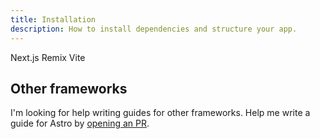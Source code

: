 ```yaml
---
title: Installation
description: How to install dependencies and structure your app.
---
```


<Tabs defaultValue="nextjs">
  <TabsList>
    <TabsTrigger value="nextjs">Next.js</TabsTrigger>
    <TabsTrigger value="remix">Remix</TabsTrigger>
    <TabsTrigger value="vite">Vite</TabsTrigger>
  </TabsList>
  <TabsContent value="nextjs">
    <FrameworkDocs data="nextjs" />
  </TabsContent>
  <TabsContent value="remix">
    <FrameworkDocs data="remix" />
  </TabsContent>
  <TabsContent value="vite">
    <FrameworkDocs data="vite" />
  </TabsContent>
</Tabs>

## Other frameworks

I'm looking for help writing guides for other frameworks. Help me write a guide for Astro by [opening an PR](https://github.com/shadcn/ui).
